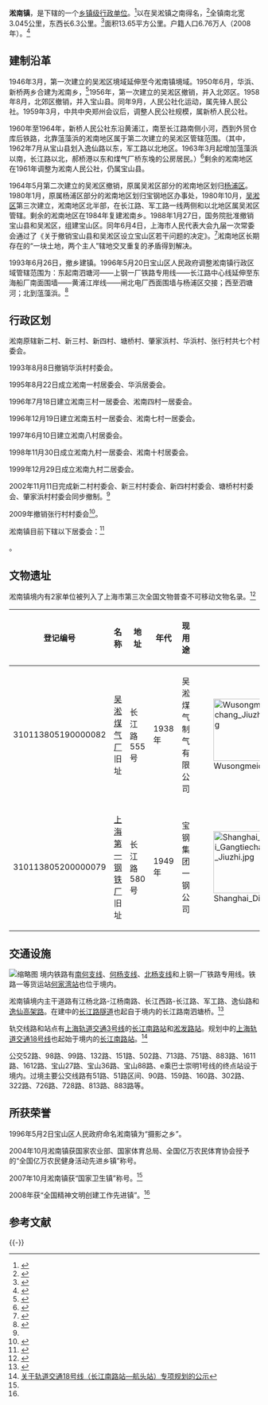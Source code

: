 {{coord|31|23|8|N|120|30|0|E|region:CN_type:adm1st|display=title}}
{{中国乡级行政区
|行政区全称 = 淞南镇
|景观照片文件名 = Fengqiaowan.jpg
|景观照片描述 = 枫桥湾
|汉语拼音 = 
|其他语言 = 
|其他语言名称 = 
|位置图文件名 = 
|位置图描述 = 
|自定义图片=
|上级行政区 = [[上海市|上海市]][[宝山区_(上海市)|宝山区]]
|行政区类别 = 镇
|行政区划代码 = 310113113
|行政区划 = 21个
|村委会 = 
|居委会 = 21
|建置时间 = 1993年6月26日
|领导职位 = 镇长
|领导名称 = 袁惠明
|政府驻地 = [[上海市|上海市]][[宝山区_(上海市)|宝山区]]淞南路500号
|毗邻 = 
|总面积 = 13.65[[平方公里|平方公里]]
|总人口 = 
|户籍人口 = 6.76万人
|户籍人口年份 = 2008年
|常住人口 = 
|常住人口年份 = 
|人口密度 =
|GDP = 
|邮政编码 = 201441
|电话区号 = 21
|官方网站 = http://sn.baoshan.sh.cn/ 
|网站名称 = 淞南镇
}}

'''淞南镇'''，是{{PRC admin/fullname|31/01/13/113/000|3}}下辖的一个[[乡级行政区|乡镇级行政单位]]。<ref>{{PRC admin/ref sgc|{{PRC admin/parent|31/01/13/113/000}}}}</ref>以在吴淞镇之南得名，<ref>{{Cite web |url=http://www.shtong.gov.cn/newsite/node2/node4/node2250/node2673/node13614/node13763/node13769/userobject1ai3642.html |title=《宝山县志》>>卷一 建置志>>第三章 镇、乡、市属农场>>第二十节 淞南乡 |access-date=2019-04-20 |archive-date=2016-03-26 |archive-url=https://web.archive.org/web/20160326212529/http://www.shtong.gov.cn/Newsite/node2/node4/node2250/node2673/node13614/node13763/node13769/userobject1ai3642.html |dead-url=no }}</ref>全镇南北宽3.045公里，东西长6.3公里。<ref>{{Cite web |url=http://sn.baoshan.sh.cn/sngk/dlwz/200911/t20091109_15168.html |title=淞南概况.地理位置 |access-date=2014-04-04 |archive-date=2014-04-07 |archive-url=https://web.archive.org/web/20140407090303/http://sn.baoshan.sh.cn/sngk/dlwz/200911/t20091109_15168.html |dead-url=no }}</ref>面积13.65平方公里。户籍人口6.76万人（2008年）。<ref name="2010Shanghaibaike">{{Cite web |url=http://zhuanti.shanghai.gov.cn/encyclopedia/Default2.aspx#694 |title=2010版上海百科全书.淞南镇 |access-date=2014-04-04 |archive-date=2019-06-06 |archive-url=https://web.archive.org/web/20190606001340/http://zhuanti.shanghai.gov.cn/encyclopedia/Default2.aspx#694 |dead-url=no }}</ref>

== 建制沿革 ==
1946年3月，第一次建立的吴淞区境域延伸至今淞南镇境域。1950年6月，华浜、新桥两乡合建为淞南乡，<ref>{{Cite web |url=http://www.shtong.gov.cn/newsite/node2/node4/node2249/node2685/node2690/node2709/node60996/userobject1ai50197.html |title=《吴淞区志》>>第一篇 地理建置>>二、建置>>行政区划 |access-date=2019-04-20 |archive-date=2016-03-26 |archive-url=https://web.archive.org/web/20160326142348/http://www.shtong.gov.cn/Newsite/node2/node4/node2249/node2685/node2690/node2709/node60996/userobject1ai50197.html |dead-url=no }}</ref>1956年，第一次建立的吴淞区撤销，并入北郊区。1958年8月，北郊区撤销，并入宝山县。同年9月，人民公社化运动，属先锋人民公社。1959年3月，中共中央郑州会议后，调整人民公社规模，属新桥人民公社。

1960年至1964年，新桥人民公社东沿黄浦江，南至长江路南侧小河，西到外贸仓库后铁路，北靠蕰藻浜的淞南地区属于第二次建立的吴淞区管辖范围。（其中，1962年7月从宝山县划入逸仙路以东，军工路以北地区。1963年3月起增加蕰藻浜以南，长江路以北，郝桥港以东和煤气厂桥东堍的公房居民。）<ref>{{Cite web |url=http://www.shtong.gov.cn/newsite/node2/node4/node2249/node2685/node2690/node2709/node60996/userobject1ai50196.html |title=《吴淞区志》>>第一篇 地理建置>>二、建置>>境域变迁 |access-date=2019-04-20 |archive-date=2016-03-26 |archive-url=https://web.archive.org/web/20160326142339/http://www.shtong.gov.cn/Newsite/node2/node4/node2249/node2685/node2690/node2709/node60996/userobject1ai50196.html |dead-url=no }}</ref>剩余的淞南地区在1961年调整为淞南人民公社，仍属宝山县。

1964年5月第二次建立的吴淞区撤销，原属吴淞区部分的淞南地区划归[[杨浦区|杨浦区]]。1980年1月，原属杨浦区部分的淞南地区划归宝钢地区办事处，1980年10月，[[吴淞区|吴淞区]]第三次建立，淞南地区北半部，在长江路、军工路一线两侧和以北地区属吴淞区管辖。剩余的淞南地区在1984年复建淞南乡。1988年1月27日，国务院批准撤销宝山县和吴淞区，组建宝山区。同年6月4日，上海市人民代表大会九届一次常委会通过了《关于撤销宝山县和吴淞区设立宝山区若干问题的决定》。<ref>{{Cite web |url=http://www.shtong.gov.cn/newsite/node2/node4/node2250/node2673/node13614/node13761/node13767/userobject1ai3617.html |title=《宝山县志》>>卷一 建置志>>第一章 建置沿革>>第三节 撤县 |access-date=2019-04-20 |archive-date=2016-03-26 |archive-url=https://web.archive.org/web/20160326212355/http://www.shtong.gov.cn/Newsite/node2/node4/node2250/node2673/node13614/node13761/node13767/userobject1ai3617.html |dead-url=no }}</ref>淞南地区长期存在的“一块土地，两个主人”辖地交叉重复的矛盾得到解决。

1993年6月26日，撤乡建镇。1996年5月20日宝山区人民政府调整淞南镇行政区域管辖范围为：东起南泗塘河——上钢一厂铁路专用线——长江路中心线延伸至东海船厂南面围墙——黄浦江岸线——闸北电厂西面围墙与杨浦区交接；西至泗塘河；北到蕰藻浜。<ref name="Dashiji">{{Cite web |url=http://sn.baoshan.sh.cn/sngk/dsj/200911/t20091110_15200.html |title=淞南概况.大事记 |access-date=2014-04-04 |archive-date=2014-04-07 |archive-url=https://web.archive.org/web/20140407084051/http://sn.baoshan.sh.cn/sngk/dsj/200911/t20091110_15200.html |dead-url=no }}</ref>

== 行政区划 ==
淞南原辖新二村、新三村、新四村、塘桥村、肇家浜村、华浜村、张行村共七个村委会。

1993年8月8日撤销华浜村村委会。

1995年8月22日成立淞南一村居委会、华浜居委会。

1996年7月18日建立淞南三村一居委会、淞南四村一居委会。

1996年12月19日建立淞南五村一居委会、淞南七村一居委会。

1997年6月10日建立淞南八村居委会。

1998年11月30日成立淞南九村一居委会、淞南十村居委会。

1999年12月29日成立淞南九村二居委会。

2002年11月11日完成新二村村委会、新三村村委会、新四村村委会、塘桥村村委会、肇家浜村村委会同步撤制。<ref name="Dashiji"/>

2009年撤销张行村村委会<ref>{{Cite web |url=http://citynews.eastday.com/csdb/html/2014-12/23/content_137937.htm |title=城市导报·“六个带头”做表率 “两带一圈”促转型 淞南镇党委书记赵小平畅谈城乡一体化发展 |access-date=2016-03-01 |archive-date=2017-03-05 |archive-url=https://web.archive.org/web/20170305002113/http://citynews.eastday.com/csdb/html/2014-12/23/content_137937.htm |dead-url=no }}</ref>。

淞南镇目前下辖以下居委会：<ref>{{PRC admin/ref sgc|31/01/13/113/000}}</ref>

{{PRC admin/children|31/01/13/113/000}}。

== 文物遗址 ==
淞南镇境内有2家单位被列入了上海市第三次全国文物普查不可移动文物名录。<ref>{{Cite web |url=http://wgj.sh.gov.cn/node2/n2029/n2031/n2062/u1ai107979.html |title=上海市第三次全国文物普查不可移动文物名录 |accessdate=2017-04-09 |archive-date=2017-03-05 |archive-url=https://web.archive.org/web/20170305014217/http://wgj.sh.gov.cn/node2/n2029/n2031/n2062/u1ai107979.html |dead-url=yes }}</ref>
<center>
{| class="wikitable sortable"
|-
!登记编号
!名称
!地址
!年代
!现用途
!照片
|-
|310113805190000082
|[[吴淞煤气厂|吴淞煤气厂]]旧址
|长江路555号
|1938年
|吴淞煤气制气有限公司
|style="padding:0" |[[File:Wusongmeiqichang_Jiuzhi.jpg|125px]]
|-
|310113805200000079
|[[上海第一钢铁厂|上海第一钢铁厂]]旧址
|长江路580号
|1949年
|宝钢集团一钢公司
|style="padding:0" |[[File:Shanghai_Diyi_Gangtiechang_Jiuzhi.jpg|125px]]
|}
</center>

== 交通设施 ==
[[File:Hejiawan_Chezhan.jpg|缩略图]]
境内铁路有[[南何铁路|南何支线]]、[[何杨支线|何杨支线]]、[[北杨支线|北杨支线]]和上钢一厂铁路专用线。铁路一等货运站[[何家湾站|何家湾站]]也位于境内。

淞南镇境内主干道路有江杨北路-江杨南路、长江西路-长江路、军工路、逸仙路和[[逸仙高架路|逸仙高架路]]。在建中的[[长江路隧道|长江路隧道]]也起自于境内的长江路南泗塘桥。<ref>{{Cite web |url=http://ghzyj.sh.gov.cn/gsgg/dmgg/201308/t20130802_601681.html |title=上海市规划和国土资源管理局地名公告（2013年第29期） |access-date=2019-05-24 |archive-date=2019-05-24 |archive-url=https://web.archive.org/web/20190524084603/http://ghzyj.sh.gov.cn/gsgg/dmgg/201308/t20130802_601681.html |dead-url=no }}</ref>

轨交线路和站点有[[上海轨道交通3号线|上海轨道交通3号线]]的[[长江南路站_(上海市)|长江南路站]]和[[淞发路站|淞发路站]]。规划中的[[上海轨道交通18号线|上海轨道交通18号线]]也起始于境内的[[长江南路站_(上海市)|长江南路站]]。<ref>[http://ghzyj.sh.gov.cn/hdpt/gzcy/sj/201401/t20140129_619816.htm 关于轨道交通18号线（长江南路站—航头站）专项规划的公示]</ref>

公交52路、98路、99路、132路、151路、502路、713路、751路、883路、1611路、1612路、宝山27路、宝山36路、宝山88路、e乘巴士崇明1号线的终点站设于境内。过境主要公交线路有51路、51路区间、90路、159路、160路、302路、322路、726路、728路、813路、883路等。

== 所获荣誉 ==
1996年5月2日宝山区人民政府命名淞南镇为“摄影之乡”。

2004年10月淞南镇获国家农业部、国家体育总局、全国亿万农民体育协会授予的“全国亿万农民健身活动先进乡镇”称号。

2007年10月淞南镇获“国家卫生镇”称号。<ref name="Dashiji"/>

2008年获“全国精神文明创建工作先进镇”。<ref name="2010Shanghaibaike"/>

== 参考文献 ==
{{Reflist|2}}

{{-}}
{{PRC admin/navcat|31/01/13/113/000}}